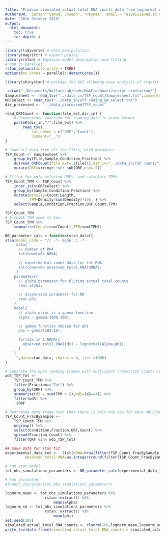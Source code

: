 ```yaml
---
Title: "Produce simulated actual total RNA counts data from lognormal with parameters deduced from experimental data"
Authors@R:  person("Samuel Joseph", "Haynes", email = "e1895111@ed.ac.uk", role = "cre")
date: "26th October 2018"
output:
  html_document:
    toc: true
    toc_depth: 4
---
```


```r
library(tidyverse) # data manipulation
library(magrittr) # expert piping
library(rstan) # Bayesian model description and fitting
# run in parallel
rstan_options(auto_write = TRUE)
options(mc.cores = parallel::detectCores())

library(shinystan) # package for GUI allowing easy analysis of stanfit object
```



```r
 setwd("~/Documents/WallaceLab/code/RNAFracQuant/script_simulation/")
Samplesheet <- read_tsv("../data_in/TSP_count/Samplesheet.txt",comment="#")
ORFselect <- read_tsv("../data_in/orf_coding_EW_select.txt")
dir_processed <- "../data_processed/TSP_count"

read_ORFCount <- function(file_ext,dir_in) {
    # Convenience function for reading data in given format
    paste0(dir_in,"/",file_ext) %>% 
        read_tsv(
            col_names = c("ORF","Count"),
            comment="__")
}

# Load all data from all the files, with metadata
TSP_Count <- Samplesheet %>%
    group_by(File,Sample,Condition,Fraction) %>%
    do(read_ORFCount(file_ext=.$File[1],dir_in="../data_in/TSP_count/")) %>%
    mutate(ORF=stringr::str_sub(ORF,end=-5))

# Filter for only selected ORFs, and calculate TPMs
TSP_Count_TPM <- TSP_Count %>%
    inner_join(ORFselect) %>%
    group_by(Sample,Condition,Fraction) %>%
    mutate(Density=Count/Length, 
           TPM=Density/sum(Density)*1e6  ) %>%
    select(Sample,Condition,Fraction,ORF,Count,TPM)

TSP_Count_TPM
# # check TPM sums to 1mi.
TSP_Count_TPM %>%
    summarize(Count=sum(Count),TPM=sum(TPM))
```
```r
NB_parameter_calc = function(stan_data){
stan(model_code = "// -*- mode: C -*-
     data{
      // number of RNA
      int<lower=0> NRNA;

      // experimental count data for tot RNA
      int<lower=0> observed_total_RNA[NRNA];
     }
    parameters{
      // alpha parameter for bluring actual total counts 
      real alpha;

      // dispersion parameter for NB
      real phi;
    }
    model{
      // alpha prior is a gamma function
      alpha ~ gamma(1000,100);

      // gamma function chosen for phi
      phi ~ gamma(100,10);

      for(idx in 1:NRNA){
        observed_total_RNA[idx] ~ lognormal(alpha,phi);
      }
    }
     ",data=stan_data, chains = 4, iter =1000)
}
```

```r
# Separate the open reading frames with sufficient transcript counts in all four conditions, ignore poor data.
wd5_TSP_Tot <- 
    TSP_Count_TPM %>%
    filter(Fraction=="Tot") %>%
    group_by(ORF) %>%
    summarise(d5 = sum(TPM > 5),wd5=(d5==4)) %>%
    filter(wd5) %>%
    .$ORF

# Rearrange data.frame such that there is only one row for each ORF/Condition pair, instead of three (one for each p100, sup and tot count), by introducing three columns, p100, sup and tot. Then filter the poor quality data calculated above.
TSP_Count_FracBySample <- 
    TSP_Count_TPM %>%
    ungroup() %>%
    select(Condition,Fraction,ORF,Count) %>%
    spread(Fraction,Count) %>%
    filter(ORF %in% wd5_TSP_Tot)

## make data for stan fit
experimental_data_tot <-  list(NRNA=nrow(filter(TSP_Count_FracBySample, Condition == "30C")),
         observed_total_RNA=as.integer(round(filter(TSP_Count_FracBySample, Condition == "30C")$Tot)))

# run stan model
tot_obs_simulations_parameters <- NB_parameter_calc(experimental_data_tot)

# run shinystan
#launch_shinystan(tot_obs_simulations_parameters)
```

```r
lognorm_mean <- tot_obs_simulations_parameters %>%    
                  rstan::extract() %$% 
                      mean(alpha)
lognorm_sd <- tot_obs_simulations_parameters %>%    
                  rstan::extract() %$% 
                      mean(phi)
set.seed(102)
simulated_actual_total_RNA_counts <- rlnorm(100,lognorm_mean,lognorm_sd)
write_tsv(data.frame(simulated_actual_total_RNA_counts = simulated_actual_total_RNA_counts), path = "../data_processed/actual_total_simulation_data.tsv")
```
